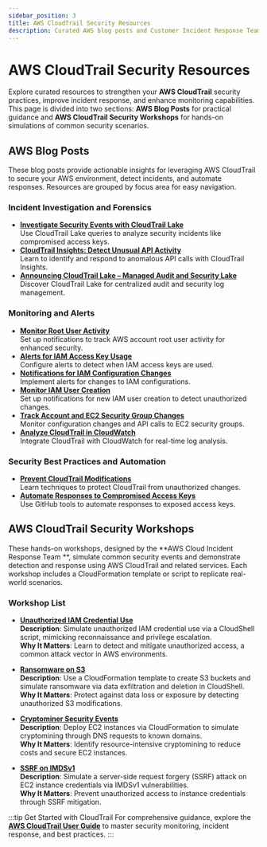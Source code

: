 ---
sidebar_position: 3
title: AWS CloudTrail Security Resources
description: Curated AWS blog posts and Customer Incident Response Team workshops to enhance CloudTrail security, incident response, and monitoring practices.
---

# AWS CloudTrail Security Resources

Explore curated resources to strengthen your **AWS CloudTrail** security practices, improve incident response, and enhance monitoring capabilities. This page is divided into two sections: **AWS Blog Posts** for practical guidance and **AWS CloudTrail Security Workshops** for hands-on simulations of common security scenarios.

## AWS Blog Posts

These blog posts provide actionable insights for leveraging AWS CloudTrail to secure your AWS environment, detect incidents, and automate responses. Resources are grouped by focus area for easy navigation.

### Incident Investigation and Forensics
- **[Investigate Security Events with CloudTrail Lake](https://aws.amazon.com/blogs/security/investigate-security-events-by-using-aws-cloudtrail-lake-advanced-queries/)**  
  Use CloudTrail Lake queries to analyze security incidents like compromised access keys.
- **[CloudTrail Insights: Detect Unusual API Activity](https://aws.amazon.com/blogs/aws/announcing-cloudtrail-insights-identify-and-respond-to-unusual-api-activity/)**  
  Learn to identify and respond to anomalous API calls with CloudTrail Insights.
- **[Announcing CloudTrail Lake – Managed Audit and Security Lake](https://aws.amazon.com/blogs/mt/announcing-aws-cloudtrail-lake-a-managed-audit-and-security-lake/)**  
  Discover CloudTrail Lake for centralized audit and security log management.

### Monitoring and Alerts
- **[Monitor Root User Activity](https://aws.amazon.com/blogs/mt/monitor-and-notify-on-aws-account-root-user-activity/)**  
  Set up notifications to track AWS account root user activity for enhanced security.
- **[Alerts for IAM Access Key Usage](https://repost.aws/knowledge-center/track-access-key-credential)**  
  Configure alerts to detect when IAM access keys are used.
- **[Notifications for IAM Configuration Changes](https://aws.amazon.com/blogs/security/how-to-receive-alerts-when-your-iam-configuration-changes/)**  
  Implement alerts for changes to IAM configurations.
- **[Monitor IAM User Creation](https://docs.aws.amazon.com/prescriptive-guidance/latest/patterns/send-a-notification-when-an-iam-user-is-created.html)**  
  Set up notifications for new IAM user creation to detect unauthorized changes.
- **[Track Account and EC2 Security Group Changes](https://aws.amazon.com/blogs/security/how-to-monitor-aws-account-configuration-changes-and-api-calls-to-amazon-ec2-security-groups/)**  
  Monitor configuration changes and API calls to EC2 security groups.
- **[Analyze CloudTrail in CloudWatch](https://aws.amazon.com/blogs/mt/analyzing-cloudtrail-in-cloudwatch/)**  
  Integrate CloudTrail with CloudWatch for real-time log analysis.

### Security Best Practices and Automation

- **[Prevent CloudTrail Modifications](https://catalog.workshops.aws/awscff/en-US/governance)**  
  Learn techniques to protect CloudTrail from unauthorized changes.
- **[Automate Responses to Compromised Access Keys](https://github.com/aws/aws-health-tools/tree/master/automated-actions/AWS_RISK_CREDENTIALS_EXPOSED)**  
  Use GitHub tools to automate responses to exposed access keys.

## AWS CloudTrail Security Workshops

These hands-on workshops, designed by the **AWS Cloud Incident Response Team **, simulate common security events and demonstrate detection and response using AWS CloudTrail and related services. Each workshop includes a CloudFormation template or script to replicate real-world scenarios.

### Workshop List
- **[Unauthorized IAM Credential Use](https://catalog.us-east-1.prod.workshops.aws/workshops/6a8ad836-10a6-4694-9a3b-f53f193041de/en-US/setup/cloudformation)**  
  **Description**: Simulate unauthorized IAM credential use via a CloudShell script, mimicking reconnaissance and privilege escalation.  
  **Why It Matters**: Learn to detect and mitigate unauthorized access, a common attack vector in AWS environments.

- **[Ransomware on S3](https://catalog.workshops.aws/aws-cirt-ransomware-simulation-and-detection/en-US)**  
  **Description**: Use a CloudFormation template to create S3 buckets and simulate ransomware via data exfiltration and deletion in CloudShell.  
  **Why It Matters**: Protect against data loss or exposure by detecting unauthorized S3 modifications.

- **[Cryptominer Security Events](https://catalog.workshops.aws/aws-cirt-cryptominer-simulation-and-detection/en-US)**  
  **Description**: Deploy EC2 instances via CloudFormation to simulate cryptomining through DNS requests to known domains.  
  **Why It Matters**: Identify resource-intensive cryptomining to reduce costs and secure EC2 instances.

- **[SSRF on IMDSv1](https://catalog.us-east-1.prod.workshops.aws/workshops/6a8ad836-10a6-4694-9a3b-f53f193041de/en-US/setup/ssrf)**  
  **Description**: Simulate a server-side request forgery (SSRF) attack on EC2 instance credentials via IMDSv1 vulnerabilities.  
  **Why It Matters**: Prevent unauthorized access to instance credentials through SSRF mitigation.

:::tip Get Started with CloudTrail
For comprehensive guidance, explore the **[AWS CloudTrail User Guide](https://docs.aws.amazon.com/awscloudtrail/latest/userguide/)** to master security monitoring, incident response, and best practices.
:::